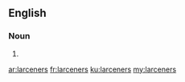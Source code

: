 ==English==

===Noun===
{{head|en|plural}}

# {{plural of|larcener|lang=en}}

[[ar:larceners]]
[[fr:larceners]]
[[ku:larceners]]
[[my:larceners]]